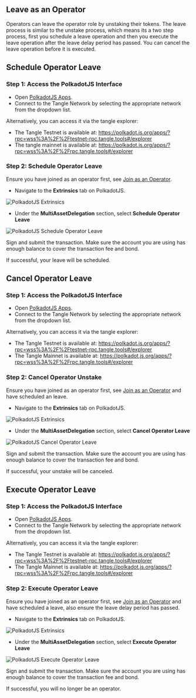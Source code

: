 ## Leave as an Operator

Operators can leave the operator role by unstaking their tokens. The leave process is similar to the unstake process, which means its a two step process, first you schedule a leave operation
and then you execute the leave operation after the leave delay period has passed. You can cancel the leave operation before it is executed.

## Schedule Operator Leave

### Step 1: Access the PolkadotJS Interface

- Open [PolkadotJS Apps](https://polkadot.js.org/apps/).
- Connect to the Tangle Network by selecting the appropriate network from the dropdown list.

Alternatively, you can access it via the tangle explorer:

- The Tangle Testnet is available at: https://polkadot.js.org/apps/?rpc=wss%3A%2F%2Ftestnet-rpc.tangle.tools#/explorer
- The tangle mainnet is available at: https://polkadot.js.org/apps/?rpc=wss%3A%2F%2Frpc.tangle.tools#/explorer

### Step 2: Schedule Operator Leave

Ensure you have joined as an operator first, see [Join as an Operator](./join.mdx).

- Navigate to the **Extrinsics** tab on PolkadotJS.

![PolkadotJS Extrinsics](./images/extrinsic.png)

- Under the **MultiAssetDelegation** section, select **Schedule Operator Leave**

![PolkadotJS Schedule Operator Leave](./images/scheduleleaevoperator.png)

Sign and submit the transaction. Make sure the account you are using has enough balance to cover the transaction fee and bond.

If successful, your leave will be scheduled.

## Cancel Operator Leave

### Step 1: Access the PolkadotJS Interface

- Open [PolkadotJS Apps](https://polkadot.js.org/apps/).
- Connect to the Tangle Network by selecting the appropriate network from the dropdown list.

Alternatively, you can access it via the tangle explorer:

- The Tangle Testnet is available at: https://polkadot.js.org/apps/?rpc=wss%3A%2F%2Ftestnet-rpc.tangle.tools#/explorer
- The Tangle Mainnet is available at: https://polkadot.js.org/apps/?rpc=wss%3A%2F%2Frpc.tangle.tools#/explorer

### Step 2: Cancel Operator Unstake

Ensure you have joined as an operator first, see [Join as an Operator](./join.mdx) and have scheduled an leave.

- Navigate to the **Extrinsics** tab on PolkadotJS.

![PolkadotJS Extrinsics](./images/extrinsic.png)

- Under the **MultiAssetDelegation** section, select **Cancel Operator Leave**

![PolkadotJS Cancel Operator Leave](./images/cancelleaveoperator.png)

Sign and submit the transaction. Make sure the account you are using has enough balance to cover the transaction fee and bond.

If successful, your unstake will be canceled.

## Execute Operator Leave

### Step 1: Access the PolkadotJS Interface

- Open [PolkadotJS Apps](https://polkadot.js.org/apps/).
- Connect to the Tangle Network by selecting the appropriate network from the dropdown list.

Alternatively, you can access it via the tangle explorer:

- The Tangle Testnet is available at: https://polkadot.js.org/apps/?rpc=wss%3A%2F%2Ftestnet-rpc.tangle.tools#/explorer
- The Tangle Mainnet is available at: https://polkadot.js.org/apps/?rpc=wss%3A%2F%2Frpc.tangle.tools#/explorer

### Step 2: Execute Operator Leave

Ensure you have joined as an operator first, see [Join as an Operator](./join.mdx) and have scheduled a leave, also ensure the leave delay period has passed.

- Navigate to the **Extrinsics** tab on PolkadotJS.

![PolkadotJS Extrinsics](./images/extrinsic.png)

- Under the **MultiAssetDelegation** section, select **Execute Operator Leave**

![PolkadotJS Execute Operator Leave](./images/executeleaveoperator.png)

Sign and submit the transaction. Make sure the account you are using has enough balance to cover the transaction fee and bond.

If successful, you will no longer be an operator.
